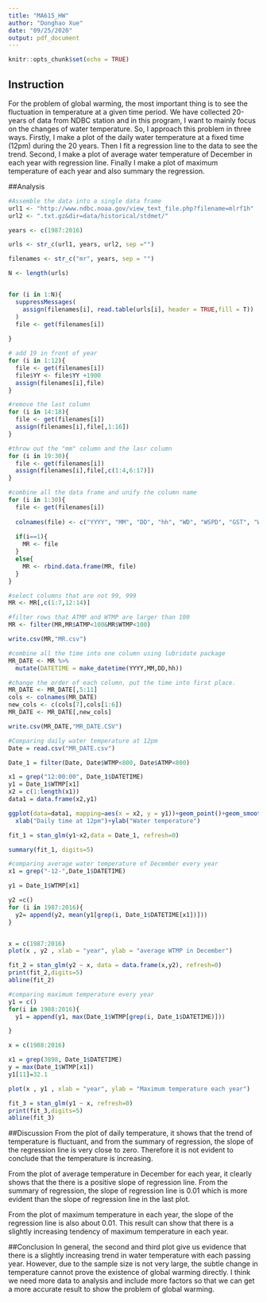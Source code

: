 ```yaml
---
title: "MA615_HW"
author: "Donghao Xue"
date: "09/25/2020"
output: pdf_document
---
```


```r
knitr::opts_chunk$set(echo = TRUE)
```

## Instruction

For the problem of global warming, the most important thing is to see the fluctuation in temperature at a given time period. We have collected 20-years of data from NDBC station and in this program, I want to mainly focus on the changes of water temperature. So, I approach this problem in three ways. Firstly, I make a plot of the daily water temperature at a fixed time (12pm) during the 20 years. Then I fit a regression line to the data to see the trend. Second, I make a plot of average water temperature of December in each year with regression line. Finally I make a plot of maximum temperature of each year and also summary the regression.

##Analysis

```r
#Assemble the data into a single data frame
url1 <- "http://www.ndbc.noaa.gov/view_text_file.php?filename=mlrf1h"
url2 <- ".txt.gz&dir=data/historical/stdmet/"

years <- c(1987:2016)

urls <- str_c(url1, years, url2, sep ="")

filenames <- str_c("mr", years, sep = "")

N <- length(urls)


for (i in 1:N){
  suppressMessages(
    assign(filenames[i], read.table(urls[i], header = TRUE,fill = T))
  )
  file <- get(filenames[i])
  
}

# add 19 in front of year
for (i in 1:12){
  file <- get(filenames[i])
  file$YY <- file$YY +1900
  assign(filenames[i],file)
}

#remove the last column
for (i in 14:18){
  file <- get(filenames[i])
  assign(filenames[i],file[,1:16])
}

#throw out the "mm" column and the lasr column
for (i in 19:30){
  file <- get(filenames[i])
  assign(filenames[i],file[,c(1:4,6:17)])
}

#combine all the data frame and unify the column name
for (i in 1:30){
  file <- get(filenames[i])
  
  colnames(file) <- c("YYYY", "MM", "DD", "hh", "WD", "WSPD", "GST", "WVHT", "DPD", "APD", "MWD", "BAR", "ATMP", "WTMP", "DEWP", "VIS")
  
  if(i==1){
    MR <- file
  }
  else{
    MR <- rbind.data.frame(MR, file)
  }
}

#select columns that are not 99, 999
MR <- MR[,c(1:7,12:14)]

#filter rows that ATMP and WTMP are larger than 100
MR <- filter(MR,MR$ATMP<100&MR$WTMP<100)

write.csv(MR,"MR.csv")

#combine all the time into one column using lubridate package
MR_DATE <- MR %>%
  mutate(DATETIME = make_datetime(YYYY,MM,DD,hh))

#change the order of each column, put the time into first place.
MR_DATE <- MR_DATE[,5:11]
cols <- colnames(MR_DATE)
new_cols <- c(cols[7],cols[1:6])
MR_DATE <- MR_DATE[,new_cols]

write.csv(MR_DATE,"MR_DATE.CSV")


```

```r
#Comparing daily water temperature at 12pm
Date = read.csv("MR_DATE.csv")

Date_1 = filter(Date, Date$WTMP<800, Date$ATMP<800)

x1 = grep("12:00:00", Date_1$DATETIME)
y1 = Date_1$WTMP[x1]
x2 = c(1:length(x1))
data1 = data.frame(x2,y1)

ggplot(data=data1, mapping=aes(x = x2, y = y1))+geom_point()+geom_smooth()+scale_x_continuous(breaks=seq(0,10146,365),labels=c(1988:2015))+
  xlab("Daily time at 12pm")+ylab("Water temperature")

fit_1 = stan_glm(y1~x2,data = Date_1, refresh=0)

summary(fit_1, digits=5)
```

```r
#comparing average water temperature of December every year
x1 = grep("-12-",Date_1$DATETIME)

y1 = Date_1$WTMP[x1]

y2 =c()
for (i in 1987:2016){
  y2= append(y2, mean(y1[grep(i, Date_1$DATETIME[x1])]))
}


x = c(1987:2016)
plot(x , y2 , xlab = "year", ylab = "average WTMP in December")

fit_2 = stan_glm(y2 ~ x, data = data.frame(x,y2), refresh=0)
print(fit_2,digits=5)
abline(fit_2)
```



```r
#comparing maximum temperature every year
y1 = c()
for(i in 1988:2016){
  y1 = append(y1, max(Date_1$WTMP[grep(i, Date_1$DATETIME)]))  

}

x = c(1988:2016)

x1 = grep(3898, Date_1$DATETIME)
y = max(Date_1$WTMP[x1])
y1[11]=32.1

plot(x , y1 , xlab = "year", ylab = "Maximum temperature each year")

fit_3 = stan_glm(y1 ~ x, refresh=0)
print(fit_3,digits=5)
abline(fit_3)
```


##Discussion
From the plot of daily temperature, it shows that the trend of temperature is fluctuant, and from the summary of regression, the slope of the regression line is very close to zero. Therefore it is not evident to conclude that the temperature is increasing.

From the plot of average temperature in December for each year, it clearly shows that the there is a positive slope of regression line. From the summary of regression, the slope of regression line is 0.01 which is more evident than the slope of regression line in the last plot.

From the plot of maximum temperature in each year, the slope of the regression line is also about 0.01. This result can show that there is a slightly increasing tendency of maximum temperature in each year.


##Conclusion
In general, the second and third plot give us evidence that there is a slightly increasing trend in water temperature with each passing year. However, due to the sample size is not very large, the subtle change in temperature cannot prove the existence of global warming directly. I think we need more data to analysis and include more factors so that we can get a more accurate result to show the problem of global warming.


